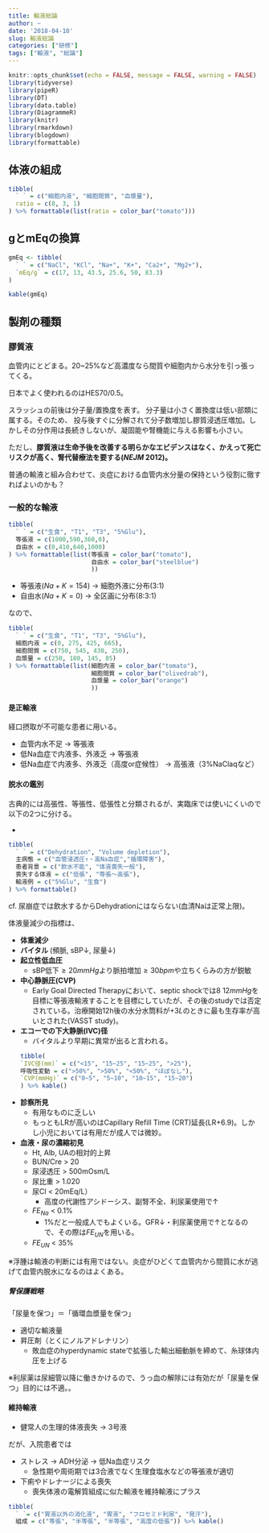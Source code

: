 ```yaml
---
title: 輸液総論
author: ~
date: '2018-04-10'
slug: 輸液総論
categories: ["研修"]
tags: ["輸液", "総論"]
---
```


```r
knitr::opts_chunk$set(echo = FALSE, message = FALSE, warning = FALSE)
library(tidyverse)
library(pipeR)
library(DT)
library(data.table)
library(DiagrammeR)
library(knitr)
library(rmarkdown)
library(blogdown)
library(formattable)
```

## 体液の組成

```r
tibble(
  ` ` = c("細胞内液", "細胞間質", "血漿量"),
  ratio = c(8, 3, 1)
) %>% formattable(list(ratio = color_bar("tomato")))
```


## gとmEqの換算

```r
gmEq <- tibble(
  ` ` = c("NaCl", "KCl", "Na+", "K+", "Ca2+", "Mg2+"),
  `mEq/g` = c(17, 13, 43.5, 25.6, 50, 83.3)
)

kable(gmEq)
```

## 製剤の種類

### 膠質液

血管内にとどまる。20~25%など高濃度なら間質や細胞内から水分を引っ張ってくる。

日本でよく使われるのはHES70/0.5。

スラッシュの前後は分子量/置換度を表す。
分子量は小さく置換度は低い部類に属する。そのため、
投与後すぐに分解されて分子数増加し膠質浸透圧増加。しかしその分作用は長続きしないが、凝固能や腎機能に与える影響も小さい。

ただし、**膠質液は生命予後を改善する明らかなエビデンスはなく、かえって死亡リスクが高く、腎代替療法を要する(*NEJM* 2012)。**

普通の輸液と組み合わせて、炎症における血管内水分量の保持という役割に徹すればよいのかも？


### 一般的な輸液

```r
tibble(
  ` ` = c("生食", "T1", "T3", "5%Glu"),
  等張液 = c(1000,590,360,0),
  自由水 = c(0,410,640,1000)
) %>% formattable(list(等張液 = color_bar("tomato"),
                       自由水 = color_bar("steelblue")
                       ))
```

* 等張液($Na + K = 154$) -> 細胞外液に分布(3:1)
* 自由水($Na + K = 0$) -> 全区画に分布(8:3:1)

なので、

```r
tibble(
  ` ` = c("生食", "T1", "T3", "5%Glu"),
  細胞内液 = c(0, 275, 425, 665),
  細胞間質 = c(750, 545, 430, 250),
  血漿量 = c(250, 180, 145, 85)
) %>% formattable(list(細胞内液 = color_bar("tomato"),
                       細胞間質 = color_bar("olivedrab"),
                       血漿量 = color_bar("orange")
                       ))
```

#### 是正輸液

経口摂取が不可能な患者に用いる。

* 血管内水不足 -> 等張液
* 低Na血症で内液多、外液乏 -> 等張液
* 低Na血症で内液多、外液乏（高度or症候性） -> 高張液（3%NaClaqなど）

#### 脱水の鑑別

古典的には高張性、等張性、低張性と分類されるが、実臨床では使いにくいので以下の2つに分ける。

* 
```r
tibble(
  ` ` = c("Dehydration", "Volume depletion"),
  主病態 = c("血管浸透圧↑・高Na血症","循環障害"),
  患者背景 = c("飲水不能", "体液喪失一般"),
  喪失する体液 = c("低張", "等張〜高張"),
  輸液例 = c("5%Glu", "生食")
) %>% formattable()
```

cf. 尿崩症では飲水するからDehydrationにはならない(血清Naは正常上限)。

体液量減少の指標は、

* **体重減少**
* **バイタル **(頻脈, sBP↓, 尿量↓)
* **起立性低血圧**
    - sBP低下$\ge20mmHg$より脈拍増加$\ge30bpm$や立ちくらみの方が鋭敏
* **中心静脈圧(CVP)**
    - Early Goal Directed Therapyにおいて、septic shockでは$8~12mmHg$を目標に等張液輸液することを目標にしていたが、その後のstudyでは否定されている。治療開始12h後の水分水筒料が$+3L$のときに最も生存率が高いとされた(VASST study)。
* **エコーでの下大静脈(IVC)径**
    - バイタルより早期に異常が出ると言われる。
```r
tibble(
  `IVC径(mm)` = c("<15", "15~25", "15~25", ">25"),
  呼吸性変動 = c(">50%", ">50%", "<50%", "ほぼなし"),
  `CVP(mmHg)` = c("0~5", "5~10", "10~15", "15~20")
) %>% kable()
```

* **診察所見**
    - 有用なものに乏しい
    - もっともLRが高いのはCapillary Refill Time (CRT)延長(LR$+6.9$)。しかし小児においては有用だが成人では微妙。
* **血液・尿の濃縮初見**
    - Ht, Alb, UAの相対的上昇
    - BUN/Cre > 20
    - 尿浸透圧 > 500mOsm/L
    - 尿比重 > 1.020
    - 尿Cl < 20mEq/L）
        - 高度の代謝性アシドーシス、副腎不全、利尿薬使用で↑
    - $FE_{Na}$ < 0.1% 
        - 1%だと一般成人でもよくいる。GFR↓・利尿薬使用で↑となるので、その際は$FE_{UN}$を用いる。
    - $FE_{UN}$ < 35%

※浮腫は輸液の判断には有用ではない。炎症がひどくて血管内から間質に水が逃げて血管内脱水になるのはよくある。

##### 腎保護戦略

「尿量を保つ」＝「循環血漿量を保つ」

* 適切な輸液量
* 昇圧剤（とくにノルアドレナリン）
    - 敗血症のhyperdynamic stateで拡張した輸出細動脈を締めて、糸球体内圧を上げる

※利尿薬は尿細管以降に働きかけるので、うっ血の解除には有効だが「尿量を保つ」目的には不適。。

#### 維持輸液

* 健常人の生理的体液喪失 -> 3号液

だが、入院患者では

* ストレス -> ADH分泌 -> 低Na血症リスク
    - 急性期や周術期では3合液でなく生理食塩水などの等張液が適切
* 下痢やドレナージによる喪失
    - 喪失体液の電解質組成に似た輸液を維持輸液にプラス
  
```r
tibble(
  ` `= c("胃液以外の消化液", "胃液", "フロセミド利尿", "発汗"),
  組成 = c("等張", "半等張", "半等張", "高度の低張")) %>% kable()
```

